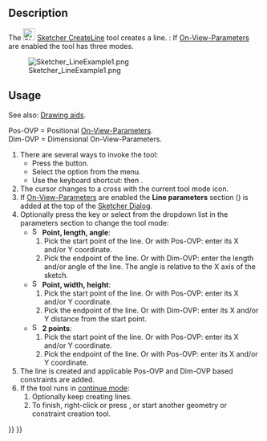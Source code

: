 <languages/>

{{Docnav
|[[Sketcher_CreatePolyline|Polyline]]
|[[Sketcher_CreateArc|Arc by center]]
|[[Sketcher_Workbench|Sketcher]]
|IconL=Sketcher_CreatePolyline.svg
|IconR=Sketcher_CreateArc.svg
|IconC=Workbench_Sketcher.svg
}}

{{GuiCommand
|Name=Sketcher CreateLine
|MenuLocation=Sketch → Sketcher geometries → Create line
|Workbenches=[[Sketcher_Workbench|Sketcher]]
|Shortcut={{KEY|G}} {{KEY|L}}
|SeeAlso=[[Sketcher_CreatePolyline|Sketcher CreatePolyline]]
}}

==Description==

The [[Image:Sketcher_CreateLine.svg|24px]] [[Sketcher_CreateLine|Sketcher CreateLine]] tool creates a line. {{Version|1.0}}: If [[Sketcher_Preferences#General|On-View-Parameters]] are enabled the tool has three modes.

[[Image:Sketcher_LineExample1.png‎]]

==Usage==

See also: [[Sketcher_Workbench#Drawing_aids|Drawing aids]].

Pos-OVP = Positional [[Sketcher_Preferences#General|On-View-Parameters]]. {{Version|1.0}}<br>
Dim-OVP = Dimensional On-View-Parameters. {{Version|1.0}}

# There are several ways to invoke the tool:
#* Press the {{Button|[[Image:Sketcher_CreateLine.svg|16px]] [[Sketcher_CreateLine|Create line]]}} button.
#* Select the {{MenuCommand|Sketcher → Sketcher geometries → [[Image:Sketcher_CreateLine.svg|16px]] Create line}} option from the menu.
#* Use the keyboard shortcut: {{KEY|G}} then {{KEY|L}}.
# The cursor changes to a cross with the current tool mode icon.
# If [[Sketcher_Preferences#General|On-View-Parameters]] are enabled the '''Line parameters''' section ({{Version|1.0}}) is added at the top of the [[Sketcher_Dialog|Sketcher Dialog]].
# Optionally press the {{KEY|M}} key or select from the dropdown list in the parameters section to change the tool mode:
#* [[Image:Sketcher_CreateLineAngleLength.svg|16px]] '''Point, length, angle''': {{Version|1.0}}
#*# Pick the start point of the line. Or with Pos-OVP: enter its X and/or Y coordinate.
#*# Pick the endpoint of the line. Or with Dim-OVP: enter the length and/or angle of the line. The angle is relative to the X axis of the sketch.
#* [[Image:Sketcher_CreateLineLengthWidth.svg|16px]] '''Point, width, height''': {{Version|1.0}}
#*# Pick the start point of the line. Or with Pos-OVP: enter its X and/or Y coordinate.
#*# Pick the endpoint of the line. Or with Dim-OVP: enter its X and/or Y distance from the start point.
#* [[Image:Sketcher_CreateLine.svg|16px]] '''2 points''':
#*# Pick the start point of the line. Or with Pos-OVP: enter its X and/or Y coordinate.
#*# Pick the endpoint of the line. Or with Pos-OVP: enter its X and/or Y coordinate.
# The line is created and applicable Pos-OVP and Dim-OVP based constraints are added.
# If the tool runs in [[Sketcher_Workbench#Continue_modes|continue mode]]:
## Optionally keep creating lines.
## To finish, right-click or press {{KEY|Esc}}, or start another geometry or constraint creation tool.


{{Docnav
|[[Sketcher_CreatePolyline|Polyline]]
|[[Sketcher_CreateArc|Arc by center]]
|[[Sketcher_Workbench|Sketcher]]
|IconL=Sketcher_CreatePolyline.svg
|IconR=Sketcher_CreateArc.svg
|IconC=Workbench_Sketcher.svg
}}

{{Sketcher Tools navi{{#translation:}}}}
{{Userdocnavi{{#translation:}}}}